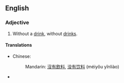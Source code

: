==English==

===Adjective===
{{en-adj}}

# Without a [[drink]], without [[drinks]].

====Translations====
{{trans-top|without a drink}}
* Chinese:
*: Mandarin: [[沒有]][[飲料]], [[没有]][[饮料]] (méiyǒu yǐnliào)
{{trans-mid}}
* {{trreq|Finnish}}
{{trans-bottom}}